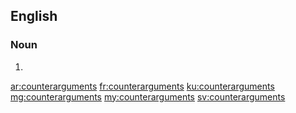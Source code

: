 ==English==

===Noun===
{{head|en|noun plural form}}

# {{plural of|counterargument|lang=en}}

[[ar:counterarguments]]
[[fr:counterarguments]]
[[ku:counterarguments]]
[[mg:counterarguments]]
[[my:counterarguments]]
[[sv:counterarguments]]